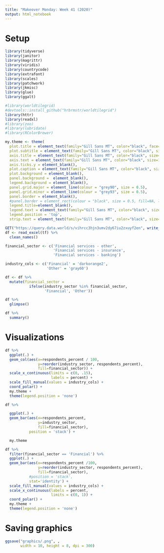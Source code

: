 ```yaml
---
title: "Makeover Monday: Week 41 (2020)"
output: html_notebook
---
```


# Setup

```r
library(tidyverse)
library(janitor)
library(magrittr)
library(viridis)
library(countrycode)
library(extrafont)
library(scales)
library(patchwork)
library(jkmisc)
library(glue)
library(ggalt)

#library(worldtilegrid)
#devtools::install_github("hrbrmstr/worldtilegrid")
library(httr)
library(readxl)
#library(zoo)
#library(lubridate)
#library(RColorBrewer)
```

```r
my.theme <- theme(
  plot.title = element_text(family="Gill Sans MT", color="black", face="bold", size=24, hjust=0), 
  plot.subtitle = element_text(family="Gill Sans MT", color="black", size=12, hjust=0), 
  axis.title = element_text(family="Gill Sans MT", color="black", size=12), 
  axis.text = element_text(family="Gill Sans MT", color="black", size=18), 
  axis.ticks.y = element_blank(), 
  plot.caption = element_text(family="Gill Sans MT", color="black", size=12), 
  plot.background = element_blank(),
  panel.background =  element_blank(), 
  legend.background = element_blank(), 
  panel.grid.major = element_line(colour = "grey90", size = 0.5),
  panel.grid.minor = element_line(colour = "grey93", size = 0.5),
  panel.border = element_blank(), 
  #panel.border = element_rect(colour = "black", size = 0.5, fill=NA, linetype = 1),
  legend.title=element_blank(), 
  legend.text = element_text(family="Gill Sans MT", color="black", size=12, hjust=0),
  legend.position = 'top',
  strip.text = element_text(family="Gill Sans MT", color="black", size=14))
```

```r
GET("https://query.data.world/s/vihrcc3hjn3umv2dy67iu2zxuyf2en", write_disk(tf <- tempfile(fileext = ".xlsx")))
df <- read_excel(tf) %>% 
  clean_names()
```


```r
financial_sector <- c('Financial services - other', 
                      'Financial services - insurance',
                      'Financial services - banking')

industry_cols <- c('Financial' = 'darkorange2',
                   'Other' = 'gray60')
```

```r
df <- df %>% 
  mutate(financial_sector = 
           ifelse(industry_sector %in% financial_sector,
                  'Financial', 'Other')) 
```

```r
df %>% 
  glimpse()
```

```r
df %>% 
  summary()
```

# Visualizations  



```r
df %>% 
  ggplot(.) + 
  geom_col(aes(x=respondents_percent / 100,
               y=reorder(industry_sector, respondents_percent),
               fill=financial_sector)) + 
  scale_x_continuous(limits = c(0, .15),
                     labels = percent) + 
  scale_fill_manual(values = industry_cols) + 
  coord_polar() + 
  my.theme + 
  theme(legend.position = 'none')
```

```r
df %>% 

  ggplot(.) + 
  geom_bar(aes(x=respondents_percent,
               y=industry_sector,
               fill=financial_sector), 
           position = 'stack') + 

  my.theme
```


```r
df %>% 
  filter(financial_sector == 'Financial') %>% 
  ggplot(.) + 
  geom_bar(aes(x=respondents_percent /100, 
               y=reorder(industry_sector, respondents_percent),
               fill=financial_sector),
           #position = 'stack', 
           stat='identity') + 
  scale_fill_manual(values = industry_cols) + 
  scale_x_continuous(labels = percent,
                     limits = c(0, 1)) + 
  coord_polar() + 
  my.theme + 
  theme(legend.position = 'none')
```

# Saving graphics  

```r
ggsave("graphics/.png", ,
       width = 10, height = 8, dpi = 300)
```
